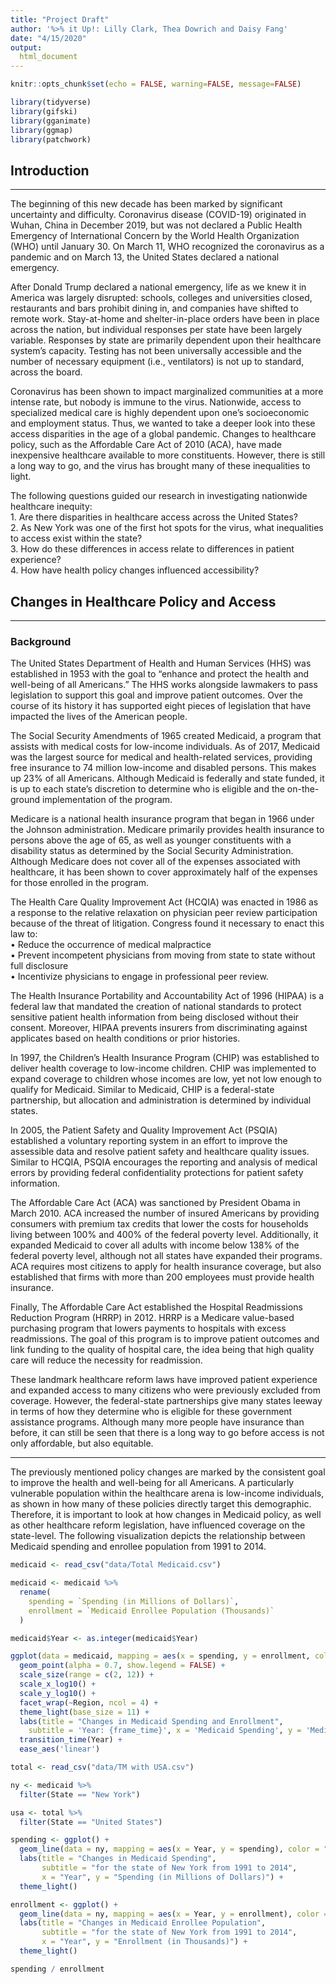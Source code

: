 ```yaml
---
title: "Project Draft"
author: '%>% it Up!: Lilly Clark, Thea Dowrich and Daisy Fang'
date: "4/15/2020"
output: 
  html_document
---
```


```r
knitr::opts_chunk$set(echo = FALSE, warning=FALSE, message=FALSE)
```

```r
library(tidyverse)
library(gifski)
library(gganimate)
library(ggmap)
library(patchwork)
```


## Introduction
***
The beginning of this new decade has been marked by significant uncertainty and difficulty. Coronavirus disease (COVID-19) originated in Wuhan, China in December 2019, but was not declared a Public Health Emergency of International Concern by the World Health Organization (WHO) until January 30. On March 11, WHO recognized the coronavirus as a pandemic  and on March 13, the United States declared a national emergency. 

After Donald Trump declared a national emergency, life as we knew it in America was largely disrupted: schools, colleges and universities closed, restaurants and bars prohibit dining in, and companies have shifted to remote work.  Stay-at-home and shelter-in-place orders have been in place across the nation, but individual responses per state have been largely variable. Responses by state are primarily dependent upon their healthcare system’s capacity. Testing has not been universally accessible and the number of necessary equipment (i.e., ventilators) is not up to standard, across the board.  

Coronavirus has been shown to impact marginalized communities at a more intense rate, but nobody is immune to the virus. Nationwide, access to specialized medical care is highly dependent upon one’s socioeconomic and employment status. Thus, we wanted to take a deeper look into these access disparities in the age of a global pandemic. Changes to healthcare policy, such as the Affordable Care Act of 2010 (ACA), have made inexpensive healthcare available to more constituents.  However, there is still a long way to go, and the virus has brought many of these inequalities to light.

The following questions guided our research in investigating nationwide healthcare inequity: <br>
1.	Are there disparities in healthcare access across the United States?
<br>
2.	As New York was one of the first hot spots for the virus, what inequalities to access exist within the state?
<br>
3.	How do these differences in access relate to differences in patient experience?
<br>
4.	How have health policy changes influenced accessibility? 

## Changes in Healthcare Policy and Access
***

### Background

The United States Department of Health and Human Services (HHS) was established in 1953 with the goal to “enhance and protect the health and well-being of all Americans.”  The HHS works alongside lawmakers to pass legislation to support this goal and improve patient outcomes. Over the course of its history it has supported eight pieces of legislation that have impacted the lives of the American people.

The Social Security Amendments of 1965 created Medicaid, a program that assists with medical costs for low-income individuals. As of 2017, Medicaid was the largest source for medical and health-related services, providing free insurance to 74 million low-income and disabled persons. This makes up 23% of all Americans. Although Medicaid is federally and state funded, it is up to each state’s discretion to determine who is eligible and the on-the-ground implementation of the program.

Medicare is a national health insurance program that began in 1966 under the Johnson administration. Medicare primarily provides health insurance to persons above the age of 65, as well as younger constituents with a disability status as determined by the Social Security Administration. Although Medicare does not cover all of the expenses associated with healthcare, it has been shown to cover approximately half of the expenses for those enrolled in the program. 

The Health Care Quality Improvement Act (HCQIA) was enacted in 1986 as a response to the relative relaxation on physician peer review participation because of the threat of litigation. Congress found it necessary to enact this law to: <br>
•	Reduce the occurrence of medical malpractice <br>
•	Prevent incompetent physicians from moving from state to state without full disclosure <br>
•	Incentivize physicians to engage in professional peer review. <br>

The Health Insurance Portability and Accountability Act of 1996 (HIPAA) is a federal law that mandated the creation of national standards to protect sensitive patient health information from being disclosed without their consent. Moreover, HIPAA prevents insurers from discriminating against applicates based on health conditions or prior histories.

In 1997, the Children’s Health Insurance Program (CHIP) was established to deliver health coverage to low-income children. CHIP was implemented to expand coverage to children whose incomes are low, yet not low enough to qualify for Medicaid. Similar to Medicaid, CHIP is a federal-state partnership, but allocation and administration is determined by individual states.

In 2005, the Patient Safety and Quality Improvement Act (PSQIA) established a voluntary reporting system in an effort to improve the assessible data and resolve patient safety and healthcare quality issues. Similar to HCQIA, PSQIA encourages the reporting and analysis of medical errors by providing federal confidentiality protections for patient safety information. 

The Affordable Care Act (ACA) was sanctioned by President Obama in March 2010. ACA increased the number of insured Americans by providing consumers with premium tax credits that lower the costs for households living between 100% and 400% of the federal poverty level. Additionally, it expanded Medicaid to cover all adults with income below 138% of the federal poverty level, although not all states have expanded their programs. ACA requires most citizens to apply for health insurance coverage, but also established that firms with more than 200 employees must provide health insurance.

Finally, The Affordable Care Act established the Hospital Readmissions Reduction Program (HRRP) in 2012. HRRP is a Medicare value-based purchasing program that lowers payments to hospitals with excess readmissions. The goal of this program is to improve patient outcomes and link funding to the quality of hospital care, the idea being that high quality care will reduce the necessity for readmission. 

These landmark healthcare reform laws have improved patient experience and expanded access to many citizens who were previously excluded from coverage. However, the federal-state partnerships give many states leeway in terms of how they determine who is eligible for these government assistance programs. Although many more people have insurance than before, it can still be seen that there is a long way to go before access is not only affordable, but also equitable. 

***

The previously mentioned policy changes are marked by the consistent goal to improve the health and well-being for all Americans. A particularly vulnerable population within the healthcare arena is low-income individuals, as shown in how many of these policies directly target this demographic. Therefore, it is important to look at how changes in Medicaid policy, as well as other healthcare reform legislation, have influenced coverage on the state-level. The following visualization depicts the relationship between Medicaid spending and enrollee population from 1991 to 2014. 

```r
medicaid <- read_csv("data/Total Medicaid.csv")

medicaid <- medicaid %>%
  rename(
    spending = `Spending (in Millions of Dollars)`,
    enrollment = `Medicaid Enrollee Population (Thousands)`
  )

medicaid$Year <- as.integer(medicaid$Year)

ggplot(data = medicaid, mapping = aes(x = spending, y = enrollment, colour = State)) +
  geom_point(alpha = 0.7, show.legend = FALSE) +
  scale_size(range = c(2, 12)) +
  scale_x_log10() +
  scale_y_log10() +
  facet_wrap(~Region, ncol = 4) +
  theme_light(base_size = 11) +
  labs(title = "Changes in Medicaid Spending and Enrollment",
    subtitle = 'Year: {frame_time}', x = 'Medicaid Spending', y = 'Medicaid Enrollee Population') +
  transition_time(Year) +
  ease_aes('linear')
```

```r
total <- read_csv("data/TM with USA.csv")

ny <- medicaid %>%
  filter(State == "New York")

usa <- total %>%
  filter(State == "United States")

spending <- ggplot() +
  geom_line(data = ny, mapping = aes(x = Year, y = spending), color = "blue") +
  labs(title = "Changes in Medicaid Spending",
       subtitle = "for the state of New York from 1991 to 2014",
       x = "Year", y = "Spending (in Millions of Dollars)") +
  theme_light()

enrollment <- ggplot() +
  geom_line(data = ny, mapping = aes(x = Year, y = enrollment), color = "blue") +
  labs(title = "Changes in Medicaid Enrollee Population",
       subtitle = "for the state of New York from 1991 to 2014",
       x = "Year", y = "Enrollment (in Thousands)") +
  theme_light()

spending / enrollment
```

